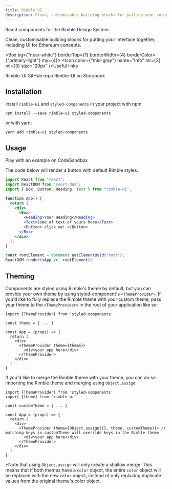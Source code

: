 ```yaml
---
title: Rimble UI
description: Clean, customisable building blocks for putting your interface together, including UI for Ethereum concepts.
---
```


React components for the Rimble Design System.

Clean, customisable building blocks for putting your interface together, including UI for Ethereum concepts.

<Box bg={"near-white"} borderTop={1} borderWidth={4} borderColor={"primary-light"} my={4}>
  <Flex alignItems="center" mb={3} pt={3}>
  <Icon color={"mid-gray"} name="Info" mr={2} ml={3} size="20px" /><Text caps color="mid-gray" fontSize={1} fontWeight="bold" mr={3}>Useful links</Text>
  </Flex>
  <Link
    title="Get the code at GitHub"
    target="_blank"
    href="https://github.com/ConsenSys/rimble-ui"
  >
    <Flex borderLeft={1} borderRight={1} borderColor={"light-gray"} alignItems="center" p={3}
    bg={"white"}>
      Rimble-UI GitHub repo
      <Icon name="Launch" ml={2} size="14px" />
    </Flex>
  </Link>
  <Link
    title="View the rimble-ui components in Storybook"
    target="_blank"
    href="https://rimble-ui-storybook.netlify.com/"
  >
    <Flex border={1} borderColor={"light-gray"} alignItems="center" p={3}
    bg={"white"}>
      Rimble-UI on Storybook
      <Icon name="Launch" ml={2} size="14px" />
    </Flex>
  </Link>
</Box>

## Installation

Install `rimble-ui` and `styled-components` in your project with npm:

```
npm install --save rimble-ui styled-components
```

or with yarn:

```
yarn add rimble-ui styled-components
```

## Usage

Play with an example on <Link href="https://codesandbox.io/embed/little-meadow-m3sv3" target="_blank">CodeSandbox</Link>

The code below will render a button with default Rimble styles.

```jsx
import React from "react";
import ReactDOM from "react-dom";
import { Box, Button, Heading, Text } from "rimble-ui";

function App() {
  return (
    <div>
      <Box>
        <Heading>Your Heading</Heading>
        <Text>Some of text of yours here</Text>
        <Button> click me! </Button>
      </Box>
    </div>
  );
}

const rootElement = document.getElementById("root");
ReactDOM.render(<App />, rootElement);
```

## Theming

Components are styled using Rimble's theme by default, but you can provide your own theme by using styled-component's `<ThemeProvider>`. If you'd like to fully replace the Rimble theme with your custom theme, pass your theme to the `<ThemeProvider>` in the root of your application like so:

```
import {ThemeProvider} from 'styled-components'

const theme = { ... }

const App = (props) => {
  return (
    <div>
      <ThemeProvider theme={theme}>
        <div>your app here</div>
      </ThemeProvider>
    </div>
  )
}
```

If you'd like to merge the Rimble theme with your theme, you can do so importing the Rimble theme and merging using `Object.assign`:

```
import {ThemeProvider} from 'styled-components'
import {theme} from 'rimble-ui'

const customTheme = { ... }

const App = (props) => {
  return (
    <div>
      <ThemeProvider theme={Object.assign({}, theme, customTheme)}> // matching keys in customTheme will override keys in the Rimble theme
        <div>your app here</div>
      </ThemeProvider>
    </div>
  )
}
```

\*Note that using `Object.assign` will only create a shallow merge. This means that if both themes have a `color` object, the entire `color` object will be replaced with the new `color` object, instead of only replacing duplicate values from the original theme's color object.
